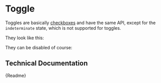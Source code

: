 

<Meta title="Components/Form Elements/Toggle" component={CmToggle} />

# Toggle

Toggles are basically [checkboxes](/?path=/docs/components-checkbox--page) and have the same API, except for the `indeterminate` state, which is not supported for toggles.

They look like this:

<Canvas>
	<CmToggle label="Check me!"></CmToggle>
	<CmToggle label="Uncheck me!" checked></CmToggle>
</Canvas>

They can be disabled of course:

<Canvas>
	<CmToggle label="Can't check me!" disabled></CmToggle>
	<CmToggle label="Can't uncheck me!" checked disabled></CmToggle>
</Canvas>

## Technical Documentation

<Description>{Readme}</Description>
